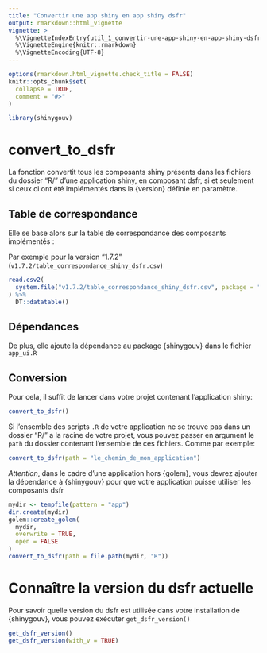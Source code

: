 ```yaml
---
title: "Convertir une app shiny en app shiny dsfr"
output: rmarkdown::html_vignette
vignette: >
  %\VignetteIndexEntry{util_1_convertir-une-app-shiny-en-app-shiny-dsfr}
  %\VignetteEngine{knitr::rmarkdown}
  %\VignetteEncoding{UTF-8}
---
```


```r
options(rmarkdown.html_vignette.check_title = FALSE)
knitr::opts_chunk$set(
  collapse = TRUE,
  comment = "#>"
)
```

```r
library(shinygouv)
```

<!-- WARNING - This vignette is generated by {fusen} from /dev/flat_convert_to_dsfr.Rmd: do not edit by hand -->

# convert_to_dsfr

La fonction convertit tous les composants shiny présents dans les fichiers du dossier "R/" d'une application shiny, en composant dsfr, si et seulement si ceux ci ont été implémentés dans la {version} définie en paramètre.


## Table de correspondance

Elle se base alors sur la table de correspondance des composants implémentés :

Par exemple pour la version "1.7.2" (`v1.7.2/table_correspondance_shiny_dsfr.csv`)


```r
read.csv2(
  system.file("v1.7.2/table_correspondance_shiny_dsfr.csv", package = "shinygouv")
) %>% 
  DT::datatable()
```

## Dépendances

De plus, elle ajoute la dépendance au package {shinygouv} dans le fichier `app_ui.R`


## Conversion

Pour cela, il suffit de lancer dans votre projet contenant l'application shiny: 


```r
convert_to_dsfr()
```

Si l'ensemble des scripts `.R` de votre application ne se trouve pas dans un dossier "R/" a la racine de votre projet, vous pouvez passer en argument le `path` du dossier contenant l'ensemble de ces fichiers. 
Comme par exemple: 


```r
convert_to_dsfr(path = "le_chemin_de_mon_application")
```

*Attention*, dans le cadre d'une application hors {golem}, vous devrez ajouter la dépendance à {shinygouv} pour que votre application puisse utiliser les composants dsfr


```r
mydir <- tempfile(pattern = "app")
dir.create(mydir)
golem::create_golem(
  mydir,
  overwrite = TRUE,
  open = FALSE
)
convert_to_dsfr(path = file.path(mydir, "R"))
```

# Connaître la version du dsfr actuelle

    
Pour savoir quelle version du dsfr est utilisée dans votre installation de {shinygouv}, vous pouvez exécuter `get_dsfr_version()`
    

  

```r
get_dsfr_version()
get_dsfr_version(with_v = TRUE)
```

  

  

